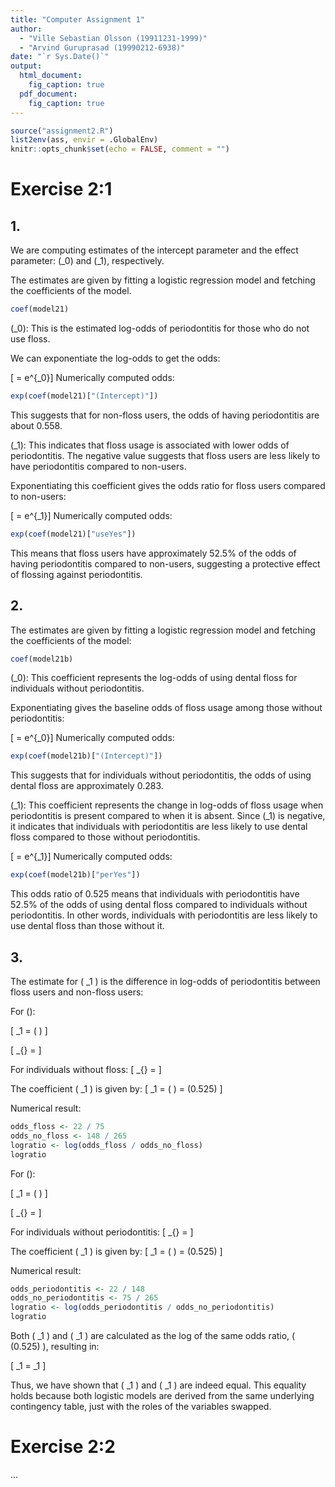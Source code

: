 ```yaml
---
title: "Computer Assignment 1"
author:
  - "Ville Sebastian Olsson (19911231-1999)"
  - "Arvind Guruprasad (19990212-6938)"
date: "`r Sys.Date()`"
output:
  html_document:
    fig_caption: true
  pdf_document:
    fig_caption: true
---
```


```r
source("assignment2.R")
list2env(ass, envir = .GlobalEnv)
knitr::opts_chunk$set(echo = FALSE, comment = "")
```

# Exercise 2:1

## 1.

We are computing estimates of the intercept parameter and the effect parameter: \(\hat\beta_0\) and \(\hat\beta_1\), respectively.

The estimates are given by fitting a logistic regression
model and fetching the coefficients of the model.

```r
coef(model21)
```

\(\hat\beta_0\): This is the estimated log-odds of periodontitis for those who do not use floss.

We can exponentiate the log-odds to get the odds:

\[\text{odds} = e^{\hat\beta_0}\]
Numerically computed odds:
```r
exp(coef(model21)["(Intercept)"])
```

This suggests that for non-floss users, the odds of having periodontitis are about 0.558.

\(\hat\beta_1\): This indicates that floss usage is associated with lower odds of periodontitis. The negative value suggests that floss users are less likely to have periodontitis compared to non-users.

Exponentiating this coefficient gives the odds ratio for floss users compared to non-users:

\[\text{odds} = e^{\hat\beta_1}\]
Numerically computed odds:
```r
exp(coef(model21)["useYes"])
```

This means that floss users have approximately 52.5% of the odds of having periodontitis compared to non-users, suggesting a protective effect of flossing against periodontitis.

## 2.

The estimates are given by fitting a logistic regression model and fetching the coefficients of the model:
```r
coef(model21b)
```

\(\gamma_0\): This coefficient represents the log-odds of using dental floss for individuals without periodontitis.

Exponentiating gives the baseline odds of floss usage among those without periodontitis:

\[\text{odds} = e^{\hat\beta_0}\]
Numerically computed odds:
```r
exp(coef(model21b)["(Intercept)"])
```

This suggests that for individuals without periodontitis, the odds of using dental floss are approximately 0.283.

\(\gamma_1\): This coefficient represents the change in log-odds of floss usage when periodontitis is present compared to when it is absent.
Since \(\gamma_1\) is negative, it indicates that individuals with periodontitis are less likely to use dental floss compared to those without periodontitis.

\[\text{odds} = e^{\hat\beta_1}\]
Numerically computed odds:
```r
exp(coef(model21b)["perYes"])
```

This odds ratio of 0.525 means that individuals with periodontitis have 52.5% of the odds of using dental floss compared to individuals without periodontitis. In other words, individuals with periodontitis are less likely to use dental floss than those without it.

## 3.

The estimate for \( \beta_1 \) is the difference in log-odds of periodontitis between floss users and non-floss users:

For \(\beta\):

\[
\beta_1 = \log \left( \frac{\text{odds of floss for peridontitis users}}{\text{odds of floss for non-periodontitis users}} \right)
\]

\[
\text{odds}_{\text{floss}} = \frac{22}{75} \approx 0.2933
\]

For individuals without floss:
\[
\text{odds}_{\text{no floss}} = \frac{148}{265} \approx 0.5585
\]

The coefficient \( \beta_1 \) is given by:
\[
\beta_1 = \log \left( \frac{0.2933}{0.5585} \right) = \log(0.525) \approx -0.6439
\]

Numerical result:
```r
odds_floss <- 22 / 75
odds_no_floss <- 148 / 265
logratio <- log(odds_floss / odds_no_floss)
logratio
```

For \(\gamma\):

\[
\gamma_1 = \log \left( \frac{\text{odds of periodontitis for floss users}}{\text{odds of periodontitis for non-floss users}} \right)
\]

\[
\text{odds}_{\text{periodontitis}} = \frac{22}{148} \approx 0.1486
\]

For individuals without periodontitis:
\[
\text{odds}_{\text{no periodontitis}} = \frac{75}{265} \approx 0.2830
\]

The coefficient \( \gamma_1 \) is given by:
\[
\gamma_1 = \log \left( \frac{0.1486}{0.2830} \right) = \log(0.525) \approx -0.6439
\]

Numerical result:
```r
odds_periodontitis <- 22 / 148
odds_no_periodontitis <- 75 / 265
logratio <- log(odds_periodontitis / odds_no_periodontitis)
logratio
```

Both \( \beta_1 \) and \( \gamma_1 \) are calculated as the log of the same odds ratio, \( \log(0.525) \), resulting in:

\[
\beta_1 = \gamma_1 \approx -0.6439
\]

Thus, we have shown that \( \beta_1 \) and \( \gamma_1 \) are indeed equal. This equality holds because both logistic models are derived from the same underlying contingency table, just with the roles of the variables swapped.


# Exercise 2:2

...
